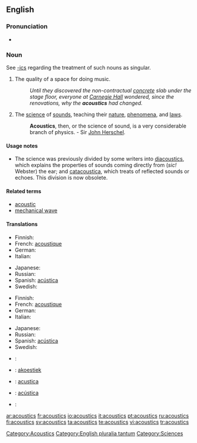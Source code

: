 ==English==

===Pronunciation===
*{{audio|en-us-acoustics.ogg|Audio (US)}}

===Noun===
{{en-noun|-}}
See [[-ics]] regarding the treatment of such nouns as singular.

# The quality of a space for doing music.
#:''Until they discovered the non-contractual [[concrete]] slab under the stage floor, everyone at [[Carnegie Hall]] wondered, since the renovations, why the '''acoustics''' had changed.''
# {{physics}} The [[science]] of [[sound]]s, teaching their [[nature]], [[phenomena]], and [[laws]].
#:'''Acoustics''', then, or the science of sound, is a very considerable branch of physics. - Sir [[John Herschel]].

====Usage notes====
*The science was previously divided by some writers into [[diacoustics]], which explains the properties of sounds coming directly from (''sic!'' Webster) the ear; and [[catacoustica]], which treats of reflected sounds or echoes.  This division is now obsolete.

====Related terms====
*[[acoustic]]
*[[mechanical wave]]

====Translations====
{{trans-top|a quality of a space for doing music}}
* Finnish: {{t+|fi|akustiikka}}
* French: [[acoustique]] {{f}}
* German: {{t-|de|Akustik|f}}
* Italian: {{t+|it|acustica}}
{{trans-mid}}
* Japanese: {{t|ja|sc=Jpan|音響|tr=onkyō}}
* Russian: {{t|ru|акустика|f|tr=akústika}}
* Spanish: [[acústica]] {{f}}
* Swedish: {{t+|sv|akustik|c}}
{{trans-bottom}}

{{trans-top|physics: a science of sounds}}
* Finnish: {{t+|fi|akustiikka}}
* French: [[acoustique]] {{f}}
* German: {{t-|de|Akustik|f}}
* Italian: {{t+|it|acustica}}
{{trans-mid}}
* Japanese: {{t|ja|sc=Jpan|音響学|tr=onkyōgaku}}
* Russian: {{t|ru|акустика|f|tr=akústika}}
* Spanish: [[acústica]] {{f}}
* Swedish: {{t+|sv|akustik|c}}
{{trans-bottom}}

{{ttbc-top}}
<!--Remove this section once all of the translations below have been moved into the tables above.-->
* {{ttbc|Croatian}}: {{t+|hr|akustika|f}}
* {{ttbc|Dutch}}: [[akoestiek]] {{m}}
* {{ttbc|Interlingua}}: [[acustica]]
* {{ttbc|Portuguese}}: [[acústica]] {{f}}
* {{ttbc|Slovene}}: {{t+|sl|akustika|f}}
{{trans-bottom}}

[[Category:Acoustics]]
[[Category:English pluralia tantum]]
[[Category:Sciences]]

[[ar:acoustics]]
[[fr:acoustics]]
[[io:acoustics]]
[[it:acoustics]]
[[pt:acoustics]]
[[ru:acoustics]]
[[fi:acoustics]]
[[sv:acoustics]]
[[ta:acoustics]]
[[te:acoustics]]
[[vi:acoustics]]
[[tr:acoustics]]